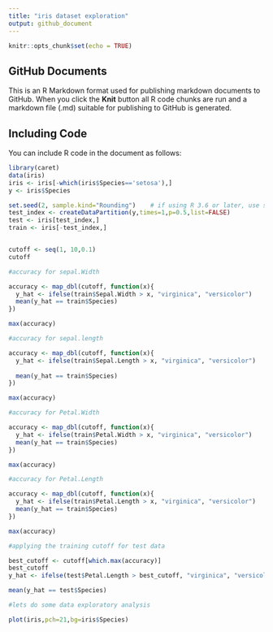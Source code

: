 ```yaml
---
title: "iris dataset exploration"
output: github_document
---
```


```r
knitr::opts_chunk$set(echo = TRUE)
```

## GitHub Documents

This is an R Markdown format used for publishing markdown documents to GitHub. When you click the **Knit** button all R code chunks are run and a markdown file (.md) suitable for publishing to GitHub is generated.

## Including Code

You can include R code in the document as follows:

```r
library(caret)
data(iris)
iris <- iris[-which(iris$Species=='setosa'),]
y <- iris$Species

```
```r



set.seed(2, sample.kind="Rounding")    # if using R 3.6 or later, use set.seed(2, sample.kind="Rounding")
test_index <- createDataPartition(y,times=1,p=0.5,list=FALSE)
test <- iris[test_index,]
train <- iris[-test_index,]


cutoff <- seq(1, 10,0.1)
cutoff
```

```r

#accuracy for sepal.Width

accuracy <- map_dbl(cutoff, function(x){
  y_hat <- ifelse(train$Sepal.Width > x, "virginica", "versicolor")
  mean(y_hat == train$Species)
})

max(accuracy)

#accuracy for sepal.length

accuracy <- map_dbl(cutoff, function(x){
  y_hat <- ifelse(train$Sepal.Length > x, "virginica", "versicolor")
  
  mean(y_hat == train$Species)
})

max(accuracy)

#accuracy for Petal.Width

accuracy <- map_dbl(cutoff, function(x){
  y_hat <- ifelse(train$Petal.Width > x, "virginica", "versicolor")
  mean(y_hat == train$Species)
})

max(accuracy)

#accuracy for Petal.Length

accuracy <- map_dbl(cutoff, function(x){
  y_hat <- ifelse(train$Petal.Length > x, "virginica", "versicolor")
  mean(y_hat == train$Species)
})

max(accuracy)
```

```r
#applying the training cutoff for test data

best_cutoff <- cutoff[which.max(accuracy)]
best_cutoff
y_hat <- ifelse(test$Petal.Length > best_cutoff, "virginica", "versicolor") 

mean(y_hat == test$Species)
```
```r
#lets do some data exploratory analysis

plot(iris,pch=21,bg=iris$Species)
```


